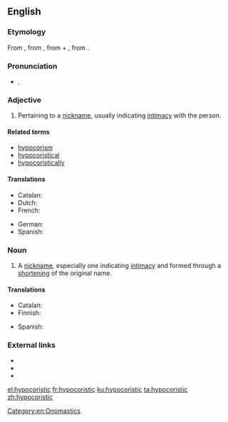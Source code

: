 ==English==
{{was wotd|2012|February|8}}
===Etymology===
From {{etyl|grc|en}} {{term|ὑποκοριστικός|tr=hupokoristikos|lang=grc|sc=polytonic}}, from {{term|ὑποκορίζομαι||I speak in the language of children|tr=hupokorizomai|lang=grc|sc=polytonic}}, from {{term|ὑπό||below|tr=hupo|lang=grc|sc=polytonic}} + {{term|κορίζομαι||I act like a girl|tr=korizomai|lang=grc|sc=polytonic}}, from {{term|κόρη||girl|tr=korē|lang=grc|sc=polytonic}}.

===Pronunciation===
* {{IPA|/ˌhaɪpəkəˈɹɪstɪk/}}, {{X-SAMPA|/%haIp@k@"rIstIk/}}

===Adjective===
{{en-adj}}

# Pertaining to a [[nickname]], usually indicating [[intimacy]] with the person.

====Related terms====
* [[hypocorism]]
* [[hypocoristical]]
* [[hypocoristically]]

====Translations====
{{trans-top|pertaining to a nickname, usually indicating intimacy}}
* Catalan: {{t|ca|hipocorístic}}
* Dutch: {{t|nl|hypokoristich}}
* French: {{t|fr|hypocoristique |m|f}}
{{trans-mid}}
* German: {{t|de|hypokoristisch}}
* Spanish: {{t|es|hipocorístico}}
{{trans-bottom}}

===Noun===
{{en-noun}}

# A [[nickname]], especially one indicating [[intimacy]] and formed through a [[shorten]]ing of the original name.

====Translations====
{{trans-top|nickname, especially one indicating intimacy and formed through shortening of the original name}}
* Catalan: {{t|ca|hipocorístic}}
* Finnish: {{t|fi|lempinimi}}
{{trans-mid}}
* Spanish: {{t|es|hipocorístico}}
{{trans-bottom}}

===External links===
* {{R:Webster 1913}}
* {{R:Century 1911}}
* {{R:OneLook}}

[[Category:en:Onomastics]]

[[el:hypocoristic]]
[[fr:hypocoristic]]
[[ku:hypocoristic]]
[[ta:hypocoristic]]
[[zh:hypocoristic]]